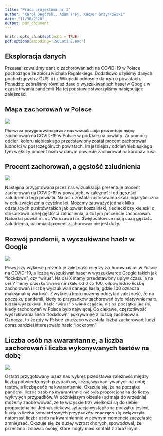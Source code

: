 ```yaml
---
title: "Praca projektowa nr 2"
author: "Karol Degórski, Adam Frej, Kacper Grzymkowski"
date: "11/30/2020"
output: pdf_document
---
```


```r
knitr::opts_chunk$set(echo = TRUE)
pdf.options(encoding='ISOLatin2.enc')
```

## Eksploracja danych

Przeanalizowaliśmy dane o zachorowaniach na COVID-19 w Polsce pochodzące ze zbioru Michała Rogalskiego. Dodatkowo użyliśmy danych pochodzących z GUS-u i z Wikipedii odnośnie dancyh o powiatach. Ponaddto zebraliśmy również dane o wyszukiwaniach haseł w Google w czasie trwania pandemii. Na tej podstawie stworzyliśmy następujące zależności.

## Mapa zachorowań w Polsce
![](wykresy/Covid_heatmap.png)

Pierwsza przygotowana przez nas wizualizacja prezentuje mapę zachorowań na COVID-19 w Polsce w podziale na powiaty. Za pomocą odcieni koloru niebieskiego przedstawiony został procent zachorowań ludności w poszczególnych powiatach. Im jaśniejszy odcień niebieskiego tym większy procent osób w danym powiecie zachorował na koronawirusa.


## Procent zachorowań, a gęstość zaludnienia
![](wykresy/Scatterplot_powiatow.png)

Następna przygotowana przez nas wizualizacja prezentuje procent zachorowań na COVID-19 w powiatach, w zależności od gęstości zaludnienia tego powiatu. Na osi x została zastosowana skala logarytmiczna w celu zwiększenia czytelności. Możemy zauważyć jednak kilka odstajacych punktów takich jak powiat koszaliński, siedlecki czy kielecki o stosunkowo małej gęstości zaludnienia, a dużym procencie zachorowań. Natomiat powiat m. st. Warszawa i m. Świętochłowice mają dużą gęstość zaludnienia, natomiast procent zachorowań nie jest duży.


## Rozwój pandemii, a wyszukiwane hasła w Google

![](wykresy/Trendsy.png)

Powyższy wykrese prezentuje zależność między zachorowaniami w Polsce na COVID-19, a liczbą wyszukiwań haseł w wyszukiwarce Google takich jak "lockdown", czy "wirus". Na osi X mamy przedstawiony upływ czasu, a na osi Y mamy przeskalowane na skale od 0 do 100, odpowiednio liczbę zachorowań i liczbę wyszukiwań danego hasła, gdzie 100 oznacza maksymalną wartość. Z wykresu tego możemy odczytać zależność, że na początku pandemii, kiedy to przypadków zachorowań było relatywnie mało, ludzie wyszukiwali hasło "wirus" o wiele częściej niż na początku jesieni, kiedy zachorowań w Polsce było najwięcej. Co ciekawe, częstotliwość wyszukiwania hasła "lockdown" pokrywa się z ilością zachorowań. Oznacza, to że gdy w Polsce znacząco wzrastała liczba zachorowań, ludzi coraz bardziej interesowało hasło "lockdown"


## Liczba osób na kwarantannie, a liczba zachorowań i liczba wykonywanych testów na dobę
![](wykresy/kwarantanna_aktywne_testy.png)

Ostatni przygotowany przez nas wykres przedstawia zależność między liczbą potwierdzonych przypadków, liczbą wykoannywanych na dobę testów, a liczbą osób na kwarantannie. Okazuje się, że na początku pandemii liczba osób na kwarantannie nie była proporcjonalna do liczby wykrytych przypadków. W późniejszym okresie (od maja do września) możemy zaoberwować, że te wszyskie trzy wielkości są do siebie proporcjonalne. Jednak ciekawa sytuacja wystąpiła na początku jesieni, kiedy to liczba potwierdzonych przypadków znacząco się zwiększyła, natomiast liczba osób na kwarantannie w pewnym momencie zaczęła się zmniejszać. Okazuje się, że dużey wzrost chorych, spowodował, że przestano izolować osoby, które mogły mieć kontakt z zarażonymi.

